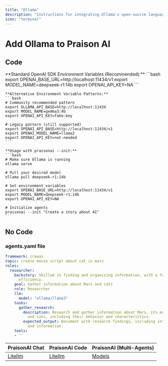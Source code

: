 ```yaml
---
title: "Ollama"
description: "Instructions for integrating Ollama's open-source language models with PraisonAI, including configuration and usage examples"
icon: "terminal"
---
```


# Add Ollama to Praison AI

## Code

<AccordionGroup>
  <Accordion title="Ollama Integration" defaultOpen>
    **Standard OpenAI SDK Environment Variables (Recommended):**
    ```bash
    export OPENAI_BASE_URL=http://localhost:11434/v1
    export MODEL_NAME=deepseek-r1:14b
    export OPENAI_API_KEY=NA
    ```
    
    **Alternative Environment Variable Patterns:**
    ```bash
    # Community recommended pattern
    export OLLAMA_API_BASE=http://localhost:11434
    export MODEL_NAME=gemma3:4b
    export OPENAI_API_KEY=fake-key
    
    # Legacy pattern (still supported)
    export OPENAI_API_BASE=http://localhost:11434/v1
    export OPENAI_MODEL_NAME=llama2
    export OPENAI_API_KEY=not-needed
    ```
    
    **Usage with praisonai --init:**
    ```bash
    # Make sure Ollama is running
    ollama serve
    
    # Pull your desired model
    ollama pull deepseek-r1:14b
    
    # Set environment variables
    export OPENAI_BASE_URL=http://localhost:11434/v1
    export MODEL_NAME=deepseek-r1:14b
    export OPENAI_API_KEY=NA
    
    # Initialize agents
    praisonai --init "Create a story about AI"
    ```
  </Accordion>
</AccordionGroup>

## No Code

### agents.yaml file

```yaml
framework: crewai
topic: create movie script about cat in mars
roles:
  researcher:
    backstory: Skilled in finding and organizing information, with a focus on research
      efficiency.
    goal: Gather information about Mars and cats
    role: Researcher
    llm:  
      model: "ollama/llama3"
    tasks:
      gather_research:
        description: Research and gather information about Mars, its environment,
          and cats, including their behavior and characteristics.
        expected_output: Document with research findings, including interesting facts
          and information.
    tools:
    - ''
```

| PraisonAI Chat | PraisonAI Code | PraisonAI (Multi-Agents) |
| --- | --- | --- |
| [Litellm](https://litellm.vercel.app/docs/providers) | [Litellm](https://litellm.vercel.app/docs/providers) | [Models](../models.md) |